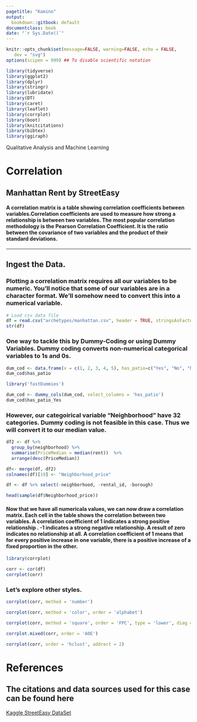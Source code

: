 ```yaml
---
pagetitle: "Kamino"
output:
  bookdown::gitbook: default
documentclass: book
date: "`r Sys.Date()`"
---
```


```r

knitr::opts_chunk$set(message=FALSE, warning=FALSE, echo = FALSE,
   dev = "svg")
options(scipen = 999) ## To disable scientific notation

library(tidyverse)
library(ggplot2)
library(dplyr)
library(stringr)
library(lubridate)
library(DT)
library(caret)
library(leaflet)
library(corrplot)
library(boot)
library(knitcitations)
library(bibtex)
library(ggiraph)

```

Qualitative Analysis and Machine Learning


# Correlation
## Manhattan Rent by StreetEasy
#### A correlation matrix is a table showing correlation coefficients between variables.Correlation coefficients are used to measure how strong a relationship is between two variables. The most popular correlation methodology is the Pearson Correlation Coefficient. It is the ratio between the covariance of two variables and the product of their standard deviations.

***

## Ingest the Data. 
### Plotting a correlation matrix requires all our variables to be numeric. You'll notice that some of our variables are in a character format. We'll somehow need to convert this into a numerical variable.  


```r

# Load csv data file
df = read.csv("archetypes/manhattan.csv", header = TRUE, stringsAsFactors = FALSE)
str(df)

```

### One way to tackle this by Dummy-Coding or using Dummy Variables. Dummy coding converts non-numerical categorical variables to 1s and 0s. 


```r

dum_cod <- data.frame(x = c(1, 2, 3, 4, 5), has_patio=c("Yes", "No", "No", "Yes", "No"))
dum_cod$has_patio

library('fastDummies')

dum_cod <- dummy_cols(dum_cod, select_columns = 'has_patio')
dum_cod$has_patio_Yes


```

### However, our categoirical variable "Neighborhood" have 32 categories. Dummy coding is not feasible in this case. Thus we will convert it to our median value. 


```r

df2 <- df %>%
  group_by(neighborhood) %>%
  summarise(PriceMedian = median(rent))  %>%
  arrange(desc(PriceMedian))

df<- merge(df, df2)
colnames(df)[19] <- "Neighborhood_price"

df <- df %>% select(-neighborhood, -rental_id, -borough)

head(sample(df$Neighborhood_price))


```





#### Now that we have all numericala values, we can now draw a correlation matrix. Each cell in the table shows the correlation between two variables. A correlation coefficient of 1 indicates a strong positive relationship . -1 indicates a strong negative relationship. A result of zero indicates no relationship at all. A correlation coefficient of 1 means that for every positive increase in one variable, there is a positive increase of a fixed proportion in the other.


```r

library(corrplot)

corr <- cor(df)
corrplot(corr)

```


### Let's explore other styles.


```r

corrplot(corr, method = 'number')

corrplot(corr, method = 'color', order = 'alphabet') 

corrplot(corr, method = 'square', order = 'FPC', type = 'lower', diag = FALSE)

corrplot.mixed(corr, order = 'AOE')

corrplot(corr, order = 'hclust', addrect = 2)
```


# References
## The citations and data sources used for this case can be found here 

<a href="https://www.kaggle.com/zohaib30/streeteasy-dataset" target="_blank"> Kaggle StreetEasy DataSet</a>
